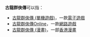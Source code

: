 '''古龍群俠傳'''可以指：
* [[古龍群俠傳_(單機遊戲)|古龍群俠傳 (單機遊戲)]]，一款[[電子遊戲|電子遊戲]]
* [[古龍群俠傳Online|古龍群俠傳Online]]，一款[[網路遊戲|網路遊戲]]
* [[古龍群俠傳_(漫畫)|古龍群俠傳 (漫畫)]]，一部[[香港漫畫|香港漫畫]]
{{disambig|CAT=五字作品消歧義}}